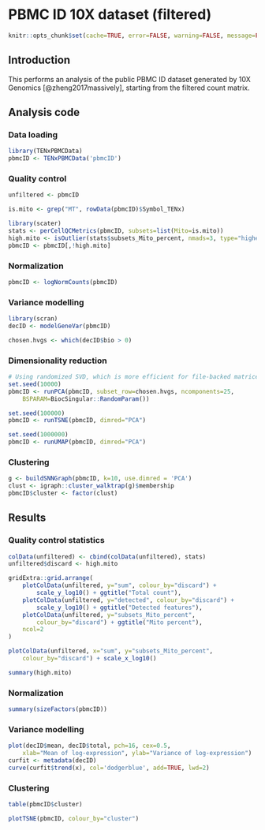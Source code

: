 # PBMC ID 10X dataset (filtered)

```r
knitr::opts_chunk$set(cache=TRUE, error=FALSE, warning=FALSE, message=FALSE)
```

## Introduction

This performs an analysis of the public PBMC ID dataset generated by 10X Genomics [@zheng2017massively],
starting from the filtered count matrix.

## Analysis code

### Data loading

```r
library(TENxPBMCData)
pbmcID <- TENxPBMCData('pbmcID')
```

### Quality control

```r
unfiltered <- pbmcID
```

```r
is.mito <- grep("MT", rowData(pbmcID)$Symbol_TENx)

library(scater)
stats <- perCellQCMetrics(pbmcID, subsets=list(Mito=is.mito))
high.mito <- isOutlier(stats$subsets_Mito_percent, nmads=3, type="higher")
pbmcID <- pbmcID[,!high.mito]
```

### Normalization

```r
pbmcID <- logNormCounts(pbmcID)
```

### Variance modelling

```r
library(scran)
decID <- modelGeneVar(pbmcID)
```

```r
chosen.hvgs <- which(decID$bio > 0)
```

### Dimensionality reduction

```r
# Using randomized SVD, which is more efficient for file-backed matrices.
set.seed(10000)
pbmcID <- runPCA(pbmcID, subset_row=chosen.hvgs, ncomponents=25,
    BSPARAM=BiocSingular::RandomParam())

set.seed(100000)
pbmcID <- runTSNE(pbmcID, dimred="PCA")

set.seed(1000000)
pbmcID <- runUMAP(pbmcID, dimred="PCA")
```

### Clustering

```r
g <- buildSNNGraph(pbmcID, k=10, use.dimred = 'PCA')
clust <- igraph::cluster_walktrap(g)$membership
pbmcID$cluster <- factor(clust)
```

## Results

### Quality control statistics

```r
colData(unfiltered) <- cbind(colData(unfiltered), stats)
unfiltered$discard <- high.mito

gridExtra::grid.arrange(
    plotColData(unfiltered, y="sum", colour_by="discard") +
        scale_y_log10() + ggtitle("Total count"),
    plotColData(unfiltered, y="detected", colour_by="discard") +
        scale_y_log10() + ggtitle("Detected features"),
    plotColData(unfiltered, y="subsets_Mito_percent",
        colour_by="discard") + ggtitle("Mito percent"),
    ncol=2
)
```

```r
plotColData(unfiltered, x="sum", y="subsets_Mito_percent",
    colour_by="discard") + scale_x_log10()
```

```r
summary(high.mito)
```

### Normalization

```r
summary(sizeFactors(pbmcID))
```

### Variance modelling

```r
plot(decID$mean, decID$total, pch=16, cex=0.5,
    xlab="Mean of log-expression", ylab="Variance of log-expression")
curfit <- metadata(decID)
curve(curfit$trend(x), col='dodgerblue', add=TRUE, lwd=2)
```

### Clustering

```r
table(pbmcID$cluster)
```

```r
plotTSNE(pbmcID, colour_by="cluster")
```


